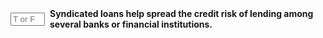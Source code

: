 ::: {.question-block}

<form onsubmit="event.preventDefault(); checkAnswerBox('module6_tf_q044','T')" style="display: flex; align-items: center; gap: 8px;">
<input type="text" id="module6_tf_q044" name="module6_tf_q044" maxlength="1" placeholder="T or F" style="width: 55px;" data-correct-answer="T" /> 
<label for="module6_tf_q044"><strong>Syndicated loans help spread the credit risk of lending among several banks or financial institutions.</strong></label>
</form>

<div id="feedback-module6_tf_q044" class="feedback" data-status="" style="display:none;">
This is TRUE. Syndicated loans distribute risk by involving multiple lenders in a single credit agreement.
</div>

:::

